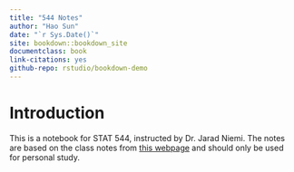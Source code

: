 ```yaml
--- 
title: "544 Notes"
author: "Hao Sun"
date: "`r Sys.Date()`"
site: bookdown::bookdown_site
documentclass: book
link-citations: yes
github-repo: rstudio/bookdown-demo
---
```


# Introduction {-}


This is a notebook for STAT 544, instructed by Dr. Jarad Niemi. The notes are based on the class notes from [this webpage](https://www.jarad.me/courses/stat544/) and should only be used for personal study. 


